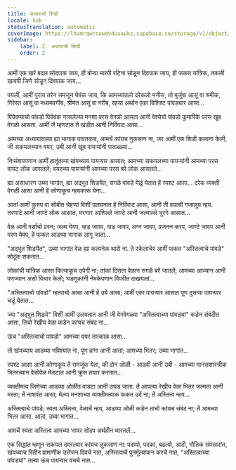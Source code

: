 ```yaml
---
title: अजापाची शिडी
locale: kok
statusTranslation: automatic
coverImage: https://lhvmrqwrcowdvduuaukz.supabase.co/storage/v1/object/public/strapi-uploads/small_cover-tratado-de-psicologia-revolucionaria.webp-5e15e1cec4e0ebebcde5d7fc7565d8fd.webp
sidebar:
    label: 2. अजापाची शिडी
    order: 2
---
```

आमीं एक खरें बदल सोदपाक जाय, ही बोऱ्या मारपी रटिना सोडून दिवपाक जाय, ही फकत यांत्रिक, तकली खावपी जिणे सोडून दिवपाक जाय...

पयलीं, आमीं पुराय तरेन समजून घेवंक जाय, कि आमच्यांतलो दरेकलो मनीस, तो बुर्जुवा आसूं वा श्रमीक, गिरेस्त आसूं वा मध्यमवर्गीय, श्रीमंत आसूं वा गरीब, खऱ्या अर्थान एका विशिश्ट पांवड्यार आसा...

पियेवप्याचो पांवडो पियेवंक नासलेल्या मनशा परस वेगळो आसता आनी वेश्येचो पांवडो कुमारिके परस खूब वेगळो आसता. आमीं जें म्हणटात तें खंडीत आनी निर्विवाद आसा...

आमच्या अध्यायांतल्या ह्या भागाक पावतकच, आमचें कांयच नुकसान ना, जर आमीं एक शिडी कल्पना केली, जी सकयलच्यान वयर, उबी आनी खूब पायऱ्यांनी पातळ्ळ्या...

निःसंशयपणान आमीं हातूंतल्या खंयच्याय पायऱ्यार आसात; आमच्या सकयलच्या पायऱ्यांनी आमच्या परस वायट लोक आसतले; वयरच्या पायऱ्यांनी आमच्या परस बरे लोक आसतले...

ह्या असाधारण उब्या भागांत, ह्या अद्भुत शिडयेंत, सगळे पांवडे मेळूं येतात हें स्पश्ट आसा... दरेक व्यक्ती वेगळी आसा आनी हें कोणाकूच न्हयकारूं येना...

आतां आमीं कुरुप वा सोबीत चेहऱ्यां विशीं उलयनात हें निर्विवाद आसा, आनी ती वयाची गजालूय न्हय. तरणाटे आनी जाण्टे लोक आसात, मरणार आशिल्ले जाण्टे आनी जल्माल्ले भुरगे आसात...

वेळ आनी वर्सांचो प्रस्न; जल्म घेवप, व्हड जावप, वाड जावप, लग्न जावप, प्रजनन करप, जाण्टे जावप आनी मरण येवप, हें फकत आडव्या भागाक लागू जाता...

"अद्भुत शिडयेंत", उब्या भागांत वेळ ह्या कल्पनेक थारो ना. ते स्केलाचेर आमीं फकत "अस्तित्वाचे पांवडे" सोदूंक शकतात...

लोकांची यांत्रिक आस्त कित्याकूच उपेगी ना; तांकां दिसता वेळान सगळें बरें जातलें; आमच्या आज्यान आनी पणज्यान असो विचार केलो; घडणुकांनी नेमकेपणान विपरीत दाखयलां...

"अस्तित्वाचो पांवडो" म्हत्वाचो आसा आनी हें उबें आसा; आमीं एका पायऱ्यार आसात पूण दुसऱ्या पायऱ्यार चडूं येतात...

ज्या "अद्भुत शिडये" विशीं आमीं उलयतात आनी जी वेगवेगळ्या "अस्तित्वाच्या पांवड्यां" कडेन संबंदीत आसा, तिचो रेखीय वेळा कडेन कांयच संबंद ना...

ऊंच "अस्तित्वाचो पांवडो" आमच्या वयर तात्काळ आसा...

तो खंयच्याय आडव्या भविश्यांत ना, पूण हांगा आनी आतां; आमच्या भितर; उब्या भागांत...

स्पश्ट आसा आनी कोणाकूय तें समजूंक येता, की दोन ओळी - आडवी आनी उबी - आमच्या मानसशास्त्रीक भितरच्यान वेळोवेळ मेळटात आनी क्रूस तयार करतात...

व्यक्तीमत्व जिणेच्या आडव्या ओळींत वाडटा आनी उघड जाता. तें आपल्या रेखीय वेळा भितर जल्मता आनी मरता; तें नाशवंत आसा; मेल्या मनशाच्या व्यक्तीमत्वाक फकत उदें ना; तें अस्तित्व न्हय...

अस्तित्वाचे पांवडे; स्वता अस्तित्व, वेळाचें न्हय, आडव्या ओळी कडेन ताचो कांयच संबंद ना; तें आमच्या भितर आसा. आतां, उब्या भागांत...

आमचें स्वता अस्तित्व आमच्या भायर सोदप अर्थहीन थारतलें...

एक सिद्धांत म्हणून सकयल दवरल्यार कांयच लुकसाण ना: पदव्यो, पदकां, बढत्यो, आदी, भौतिक संवसारांत, खंयच्याच रितीन प्रामाणीक उत्तेजन दिवचे नात, अस्तित्वाचें पुनर्मूल्यांकन करचे नात, "अस्तित्वाच्या पांवड्यां" तल्या ऊंच पायऱ्यार वचचे नात...

